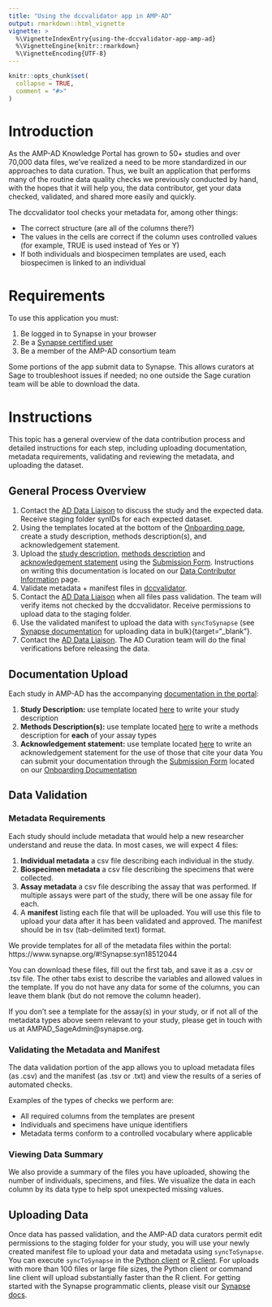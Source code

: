 ```yaml
---
title: "Using the dccvalidator app in AMP-AD"
output: rmarkdown::html_vignette
vignette: >
  %\VignetteIndexEntry{using-the-dccvalidator-app-amp-ad}
  %\VignetteEngine{knitr::rmarkdown}
  %\VignetteEncoding{UTF-8}
---
```


```r
knitr::opts_chunk$set(
  collapse = TRUE,
  comment = "#>"
)
```

# Introduction

As the AMP-AD Knowledge Portal has grown to 50+ studies and over
70,000 data files, we've realized a need to be more standardized in our
approaches to data curation. Thus, we built an application that performs many of
the routine data quality checks we previously conducted by hand, with the hopes
that it will help you, the data contributor, get your data checked, validated,
and shared more easily and quickly.

The dccvalidator tool checks your metadata for, among other things:

- The correct structure (are all of the columns there?)
- The values in the cells are correct if the column uses controlled values (for example, TRUE is used instead of Yes or Y)
- If both individuals and biospecimen templates are used, each biospecimen is linked to an individual



# Requirements

To use this application you must:

1. Be logged in to Synapse in your browser
2. Be a [Synapse certified user](https://docs.synapse.org/articles/accounts_certified_users_and_profile_validation.html){target="_blank"}
3. Be a member of the AMP-AD consortium team

Some portions of the app submit data to Synapse. This allows curators at Sage to
troubleshoot issues if needed; no one outside the Sage curation team will be
able to download the data.

# Instructions

This topic has a general overview of the data contribution process and
detailed instructions for each step, including uploading documentation, metadata
requirements, validating and reviewing the metadata, and uploading the dataset.

## General Process Overview

1. Contact the [AD Data Liaison](mailto:AMPAD_SageAdmin@synapse.org){target="_blank"} to discuss the study and the expected data. Receive
staging folder synIDs for each expected dataset.
2. Using the templates located at the bottom of the [Onboarding page](https://www.synapse.org/#!Synapse:syn24986618){target="_blank"}, create a study description, methods description(s), and acknowledgement statement.
3. Upload the [study description](https://www.synapse.org/#!Synapse:syn25014531){target="_blank"}, [methods description](https://www.synapse.org/#!Synapse:syn25018065){target="_blank"} and [acknowledgement statement](https://www.synapse.org/#!Synapse:syn25014532){target="_blank"} using the [Submission Form](https://www.synapse.org/#!Synapse:syn25051271){target="_blank"}. Instructions on writing this documentation is located on our [Data Contributor Information](https://www.synapse.org/#!Synapse:syn24986618){target="_blank"} page.
4. Validate metadata + manifest files in [dccvalidator](https://shinypro.synapse.org/users/kwoo/dccvalidator-app/){target="_blank"}.
5. Contact the [AD Data Liaison](mailto:AMPAD_SageAdmin@synapse.org){target="_blank"} when all files pass validation. The team will verify
items not checked by the dccvalidator. Receive permissions to upload data to the
staging folder.
6. Use the validated manifest to upload the data with `syncToSynapse` (see
[Synapse documentation](https://docs.synapse.org/articles/uploading_in_bulk.html#validate-the-manifest-and-upload-files) for uploading data in bulk){target="_blank"}.
7. Contact the [AD Data Liaison](mailto:AMPAD_SageAdmin@synapse.org){target="_blank"}. The AD Curation team will do the final verifications before
releasing the data.

## Documentation Upload

Each study in AMP-AD has the accompanying [documentation in the portal](https://adknowledgeportal.synapse.org/#/Explore/Studies?Study=syn8391648){target="_blank"}:

1. **Study Description:** use template located [here](https://www.synapse.org/#!Synapse:syn25014531){target="_blank"} to write your study description
2. **Methods Description(s):** use template located [here](https://www.synapse.org/#!Synapse:syn25018065){target="_blank"} to write a methods description for **each** of your assay types
3. **Acknowledgement statement:** use template located [here](https://www.synapse.org/#!Synapse:syn25014532){target="_blank"} to write an acknowledgement statement for the use of those that cite your data
You can submit your documentation through the [Submission Form](https://www.synapse.org/#!Synapse:syn25051271){target="_blank"} located on our [Onboarding Documentation](https://www.synapse.org/#!Synapse:syn24986618){target="_blank"}

## Data Validation

### Metadata Requirements

Each study should include metadata that would help a new researcher understand
and reuse the data. In most cases, we will expect 4 files:

1. **Individual metadata** a csv file describing each individual in the study.
2. **Biospecimen metadata** a csv file describing the specimens that were collected.
3. **Assay metadata** a csv file describing the assay that was performed. If multiple
   assays were part of the study, there will be one assay file for each.
4. A **manifest** listing each file that will be uploaded. You will use this
   file to upload your data after it has been validated and approved. The manifest
   should be in tsv (tab-delimited text) format.

We provide templates for all of the metadata files within the portal:
https://www.synapse.org/#!Synapse:syn18512044

You can download these files, fill out the first tab, and save it as a .csv or .tsv
file. The other tabs exist to describe the variables and allowed values in the
template. If you do not have any data for some of the columns, you can leave
them blank (but do not remove the column header).

If you don't see a template for the assay(s) in your study, or if not all of the
metadata types above seem relevant to your study, please get in touch with us at
AMPAD_SageAdmin@synapse.org.

### Validating the Metadata and Manifest

The data validation portion of the app allows you to upload metadata files (as
.csv) and the manifest (as .tsv or .txt) and view the results of a series of
automated checks.

Examples of the types of checks we perform are:

- All required columns from the templates are present 
- Individuals and specimens have unique identifiers
- Metadata terms conform to a controlled vocabulary where applicable

### Viewing Data Summary

We also provide a summary of the files you have uploaded, showing the number of
individuals, specimens, and files. We visualize the data in each column by its
data type to help spot unexpected missing values.

## Uploading Data

Once data has passed validation, and the AMP-AD data curators permit edit
permissions to the staging folder for your study, you will use your newly
created manifest file to upload your data and metadata using `syncToSynapse`.
You can execute `syncToSynapse` in the 
[Python client](https://python-docs.synapse.org/build/html/synapseutils.html#synapseutils.sync.syncToSynapse){target="_blank"}
or 
[R client](https://github.com/Sage-Bionetworks/synapserutils#upload-data-in-bulk){target="_blank"}.
For uploads with more than 100 files or large file sizes, the Python client or command line client will upload substantially faster than the R client.
For getting started with the Synapse programmatic clients, please visit our
[Synapse docs](https://docs.synapse.org/articles/api_documentation.html){target="_blank"}.
